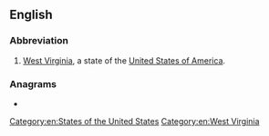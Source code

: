 {{also|w/v}}
==English==

===Abbreviation===
{{rfc-header|Abbreviation}}
{{head|en|abbreviation}}

# [[West Virginia]], a state of the [[United States of America]].

===Anagrams===
* {{l|en|VW}}

[[Category:en:States of the United States]]
[[Category:en:West Virginia]]
